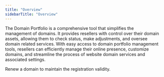 ```yaml
---
title: "Overview"
sidebarTitle: "Overview"
---
```

The Domain Portfolio is a comprehensive tool that simplifies the management of domains. It provides resellers with control over their domain assets, allowing them to check status, make adjustments, and oversee domain related services. With easy access to domain portfolio management tools, resellers can efficiently manage their online presence, customize domains, and streamline the process of website domain services and associated settings.

<CardGroup>
  <Card
    title="Domain Renewal"
    icon="square-plus"
    href="/domainportfolio/renewal"
  >
    Renew a domain to maintain the registration validity.
  </Card>
</CardGroup>